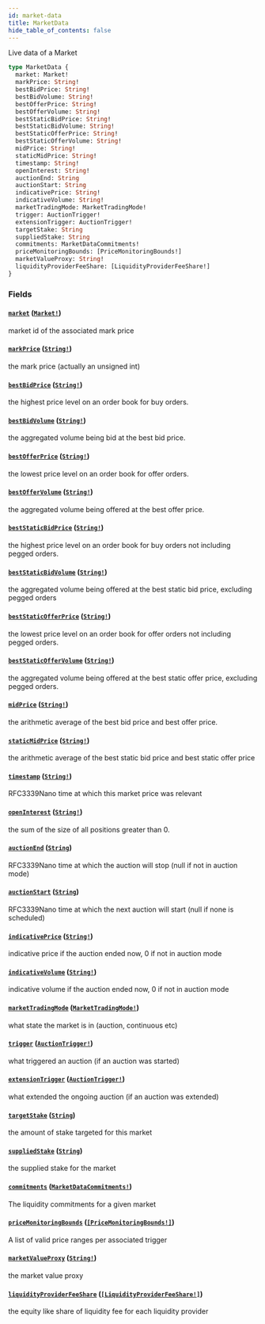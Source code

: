 ```yaml
---
id: market-data
title: MarketData
hide_table_of_contents: false
---
```



Live data of a Market

```graphql
type MarketData {
  market: Market!
  markPrice: String!
  bestBidPrice: String!
  bestBidVolume: String!
  bestOfferPrice: String!
  bestOfferVolume: String!
  bestStaticBidPrice: String!
  bestStaticBidVolume: String!
  bestStaticOfferPrice: String!
  bestStaticOfferVolume: String!
  midPrice: String!
  staticMidPrice: String!
  timestamp: String!
  openInterest: String!
  auctionEnd: String
  auctionStart: String
  indicativePrice: String!
  indicativeVolume: String!
  marketTradingMode: MarketTradingMode!
  trigger: AuctionTrigger!
  extensionTrigger: AuctionTrigger!
  targetStake: String
  suppliedStake: String
  commitments: MarketDataCommitments!
  priceMonitoringBounds: [PriceMonitoringBounds!]
  marketValueProxy: String!
  liquidityProviderFeeShare: [LiquidityProviderFeeShare!]
}
```


### Fields

#### [`market`](#) ([`Market!`](/docs/mainnet/graphql/objects/market))

market id of the associated mark price


#### [`markPrice`](#) ([`String!`](/docs/mainnet/graphql/scalars/string))

the mark price (actually an unsigned int)


#### [`bestBidPrice`](#) ([`String!`](/docs/mainnet/graphql/scalars/string))

the highest price level on an order book for buy orders.


#### [`bestBidVolume`](#) ([`String!`](/docs/mainnet/graphql/scalars/string))

the aggregated volume being bid at the best bid price.


#### [`bestOfferPrice`](#) ([`String!`](/docs/mainnet/graphql/scalars/string))

the lowest price level on an order book for offer orders.


#### [`bestOfferVolume`](#) ([`String!`](/docs/mainnet/graphql/scalars/string))

the aggregated volume being offered at the best offer price.


#### [`bestStaticBidPrice`](#) ([`String!`](/docs/mainnet/graphql/scalars/string))

the highest price level on an order book for buy orders not including pegged orders.


#### [`bestStaticBidVolume`](#) ([`String!`](/docs/mainnet/graphql/scalars/string))

the aggregated volume being offered at the best static bid price, excluding pegged orders


#### [`bestStaticOfferPrice`](#) ([`String!`](/docs/mainnet/graphql/scalars/string))

the lowest price level on an order book for offer orders not including pegged orders.


#### [`bestStaticOfferVolume`](#) ([`String!`](/docs/mainnet/graphql/scalars/string))

the aggregated volume being offered at the best static offer price, excluding pegged orders.


#### [`midPrice`](#) ([`String!`](/docs/mainnet/graphql/scalars/string))

the arithmetic average of the best bid price and best offer price.


#### [`staticMidPrice`](#) ([`String!`](/docs/mainnet/graphql/scalars/string))

the arithmetic average of the best static bid price and best static offer price


#### [`timestamp`](#) ([`String!`](/docs/mainnet/graphql/scalars/string))

RFC3339Nano time at which this market price was relevant


#### [`openInterest`](#) ([`String!`](/docs/mainnet/graphql/scalars/string))

the sum of the size of all positions greater than 0.


#### [`auctionEnd`](#) ([`String`](/docs/mainnet/graphql/scalars/string))

RFC3339Nano time at which the auction will stop (null if not in auction mode)


#### [`auctionStart`](#) ([`String`](/docs/mainnet/graphql/scalars/string))

RFC3339Nano time at which the next auction will start (null if none is scheduled)


#### [`indicativePrice`](#) ([`String!`](/docs/mainnet/graphql/scalars/string))

indicative price if the auction ended now, 0 if not in auction mode


#### [`indicativeVolume`](#) ([`String!`](/docs/mainnet/graphql/scalars/string))

indicative volume if the auction ended now, 0 if not in auction mode


#### [`marketTradingMode`](#) ([`MarketTradingMode!`](/docs/mainnet/graphql/enums/market-trading-mode))

what state the market is in (auction, continuous etc)


#### [`trigger`](#) ([`AuctionTrigger!`](/docs/mainnet/graphql/enums/auction-trigger))

what triggered an auction (if an auction was started)


#### [`extensionTrigger`](#) ([`AuctionTrigger!`](/docs/mainnet/graphql/enums/auction-trigger))

what extended the ongoing auction (if an auction was extended)


#### [`targetStake`](#) ([`String`](/docs/mainnet/graphql/scalars/string))

the amount of stake targeted for this market


#### [`suppliedStake`](#) ([`String`](/docs/mainnet/graphql/scalars/string))

the supplied stake for the market


#### [`commitments`](#) ([`MarketDataCommitments!`](/docs/mainnet/graphql/objects/market-data-commitments))

The liquidity commitments for a given market


#### [`priceMonitoringBounds`](#) ([`[PriceMonitoringBounds!]`](/docs/mainnet/graphql/objects/price-monitoring-bounds))

A list of valid price ranges per associated trigger


#### [`marketValueProxy`](#) ([`String!`](/docs/mainnet/graphql/scalars/string))

the market value proxy


#### [`liquidityProviderFeeShare`](#) ([`[LiquidityProviderFeeShare!]`](/docs/mainnet/graphql/objects/liquidity-provider-fee-share))

the equity like share of liquidity fee for each liquidity provider




